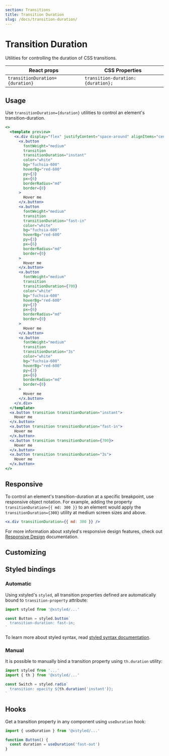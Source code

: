 ```yaml
---
section: Transitions
title: Transition Duration
slug: /docs/transition-duration/
---
```


# Transition Duration

Utilities for controlling the duration of CSS transitions.

<carbon-ad />

| React props                     | CSS Properties                     |
| ------------------------------- | ---------------------------------- |
| `transitionDuration={duration}` | `transition-duration: {duration};` |

## Usage

Use `transitionDuration={duration}` utilities to control an element's transition-duration.

```jsx preview color=fuchsia
<>
  <template preview>
    <x.div display="flex" justifyContent="space-around" alignItems="center">
      <x.button
        fontWeight="medium"
        transition
        transitionDuration="instant"
        color="white"
        bg="fuchsia-600"
        hoverBg="red-600"
        py={3}
        px={6}
        borderRadius="md"
        border={0}
      >
        Hover me
      </x.button>
      <x.button
        fontWeight="medium"
        transition
        transitionDuration="fast-in"
        color="white"
        bg="fuchsia-600"
        hoverBg="red-600"
        py={3}
        px={6}
        borderRadius="md"
        border={0}
      >
        Hover me
      </x.button>
      <x.button
        fontWeight="medium"
        transition
        transitionDuration={700}
        color="white"
        bg="fuchsia-600"
        hoverBg="red-600"
        py={3}
        px={6}
        borderRadius="md"
        border={0}
      >
        Hover me
      </x.button>
      <x.button
        fontWeight="medium"
        transition
        transitionDuration="3s"
        color="white"
        bg="fuchsia-600"
        hoverBg="red-600"
        py={3}
        px={6}
        borderRadius="md"
        border={0}
      >
        Hover me
      </x.button>
    </x.div>
  </template>
  <x.button transition transitionDuration="instant">
    Hover me
  </x.button>
  <x.button transition transitionDuration="fast-in">
    Hover me
  </x.button>
  <x.button transition transitionDuration={700}>
    Hover me
  </x.button>
  <x.button transition transitionDuration="3s">
    Hover me
  </x.button>
</>
```

## Responsive

To control an element's transition-duration at a specific breakpoint, use responsive object notation. For example, adding the property `transitionDuration={{ md: 300 }}` to an element would apply the `transitionDuration={300}` utility at medium screen sizes and above.

```jsx
<x.div transitionDuration={{ md: 300 }} />
```

For more information about xstyled's responsive design features, check out [Responsive Design](/docs/responsive-design/) documentation.

## Customizing


<CustomizeDurations />

## Styled bindings

### Automatic

Using xstyled's `styled`, all transition properties defined are automatically bound to `transition-property` attribute:

```js
import styled from '@xstyled/...'

const Button = styled.button`
  transition-duration: fast-in;
`
```

To learn more about styled syntax, read [styled syntax documentation](/docs/enhanced-styled-components/).

### Manual

It is possible to manually bind a transition property using `th.duration` utility:

```js
import styled from '...'
import { th } from '@xstyled/...'

const Switch = styled.radio`
  transition: opacity ${th.duration('instant')};
`
```

## Hooks

Get a transition property in any component using `useDuration` hook:

```js
import { useDuration } from '@xstyled/...'

function Button() {
  const duration = useDuration('fast-out')
}
```
